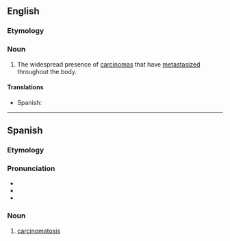 ==English==

===Etymology===
{{suffix|en|carcinoma|osis}}

===Noun===
{{en-noun|carcinomatoses}}

# {{lb|en|medicine}} The widespread presence of [[carcinoma]]s that have [[metastasize]]d throughout the body.

====Translations====
{{trans-top}}
{{trans-mid}}
* Spanish: {{t|es|carcinomatosis|f}}
{{trans-bottom}}

----

==Spanish==

===Etymology===
{{suffix|es|carcinoma|osis}}

===Pronunciation===
* {{es-IPA}}
* {{rhymes|es|osis}}
* {{hyph|es|car|ci|no|ma|to|sis}}

===Noun===
{{es-noun|f}}

# {{lb|es|medicine}} [[#English|carcinomatosis]]